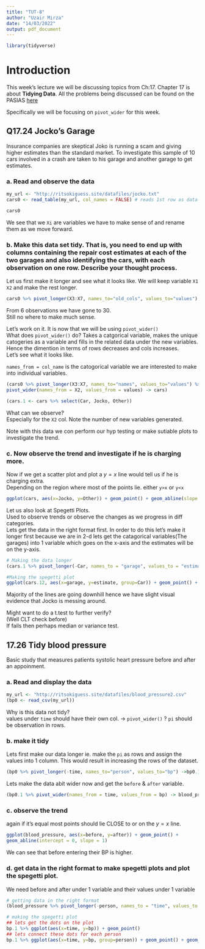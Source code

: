 ```yaml
---
title: "TUT-8"
author: "Uzair Mirza"
date: "14/03/2022"
output: pdf_document
---
```

```r
library(tidyverse)
```

# Introduction
This week's lecture we will be discussing topics from Ch:17. Chapter 17 is about **Tidying Data**. All the problems being discussed can be found on the PASIAS [here](https://ritsokiguess.site/pasias/) \

Specifically we will be focusing on `pivot_wider` for this week. \

## Q17.24 Jocko’s Garage
Insurance companies are skeptical Joko is running a scam and giving higher estimates than the standard market. To investigate this sample of 10 cars involved in a crash are taken to his garage and another garage to get estimates. \

### a. Read and observe the data
```r
my_url <- "http://ritsokiguess.site/datafiles/jocko.txt"
cars0 <- read_table(my_url, col_names = FALSE) # reads 1st row as data

cars0
```
We see that we `Xi` are variables we have to make sense of and rename them as we move forward. \

### b. Make this data set tidy. That is, you need to end up with columns containing the repair cost estimates at each of the two garages and also identifying the cars, with each observation on one row. Describe your thought process.

Let us first make it longer and see what it looks like. We will keep variable `X1` `X2` and make the rest longer. \
```r
cars0 %>% pivot_longer(X3:X7, names_to="old_cols", values_to="values") 
```
From 6 observations we have gone to 30. \
Still no where to make much sense. 

Let's work on it. It is now that we will be using `pivot_wider()` \
What does `pivot_wider()` do?
Takes a catgorical variable, makes the unique catogeries as a variable and fills in the related data under the new variables.  \
Hence the dimention in terms of rows decreases and cols increases. \
Let's see what it looks like. \

`names_from = col_name` is the catogorical variable we are interested to make into individual variables. \
```r
(cars0 %>% pivot_longer(X3:X7, names_to="names", values_to="values") %>% 
pivot_wider(names_from = X2, values_from = values) -> cars)

(cars.1 <- cars %>% select(Car, Jocko, Other))
```
What can we observe? \
Especially for the `X2` col. Note the number of new variables generated. \

Note with this data we con perform our hyp testing or make sutiable plots to investigate the trend. \

### c. Now observe the trend and investigate if he is charging more.
Now if we get a scatter plot and plot a $y=x$ line would tell us if he is charging extra. \
Depending on the region where most of the points lie. either `y>x` or `y<x` \

```r
ggplot(cars, aes(x=Jocko, y=Other)) + geom_point() + geom_abline(slope = 1, intercept = 0)
```
Let us also look at Spegetti Plots. \
Used to observe trends or observe the changes as we progress in diff categories. \
Lets get the data in the right format first. In order to do this let's make it longer first because we are in 2-d lets get the catagorical variables(The garages) into 1 variable which goes on the x-axis and the estimates will be on the y-axis. \ 
```r
# Making the data longer
(cars.1 %>% pivot_longer(-Car, names_to = "garage", values_to = "estimate" ) -> cars.12)

#Making the spegetti plot
ggplot(cars.12, aes(x=garage, y=estimate, group=Car)) + geom_point() + geom_line()
```
Majority of the lines are going downhill hence we have slight visual evidence that Jocko is messing around. \

Might want to do a t.test to further verify? \
(Well CLT check before) \
If fails then perhaps median or variance test.

 
## 17.26 Tidy blood pressure
Basic study that measures patients systolic heart pressure before and after an appoinment. \

### a. Read and display the data
```r
my_url <- "http://ritsokiguess.site/datafiles/blood_pressure2.csv"
(bp0 <- read_csv(my_url))
```

Why is this data not tidy? \
values under `time` should have their own col. -> `pivot_wider()` ?
`pi` should be observation in rows. \

### b. make it tidy
Lets first make our data longer ie. make the `pi` as rows and assign the values into 1 column. This would result in increasing the rows of the dataset. \

```r
(bp0 %>% pivot_longer(-time, names_to="person", values_to="bp") ->bp0.1)
```
Lets make the data abit wider now and get the `before` & `after` variable. \
```r
(bp0.1 %>% pivot_wider(names_from = time, values_from = bp) -> blood_pressure)
```
### c. observe the trend
again if it's equal most points should lie CLOSE to or on the $y=x$ line.
```r
ggplot(blood_pressure, aes(x=before, y=after)) + geom_point() +
geom_abline(intercept = 0, slope = 1)
```
We can see that before entering their BP is higher. \


### d. get data in the right format to make spegetti plots and plot the spegetti plot.
We need before and after under 1 variable and their values under 1 variable \

```r
# getting data in the right format
(blood_pressure %>% pivot_longer(-person, names_to = "time", values_to = "bp" ) -> bp.1)

# making the spegetti plot
## lets get the dots on the plot
bp.1 %>% ggplot(aes(x=time, y=bp)) + geom_point()
## lets connect these dots for each person
bp.1 %>% ggplot(aes(x=time, y=bp, group=person)) + geom_point() + geom_line()
```


